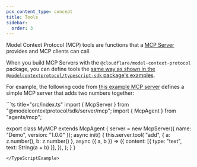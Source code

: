 ```yaml
---
pcx_content_type: concept
title: Tools
sidebar:
  order: 3
---
```



Model Context Protocol (MCP) tools are functions that a [MCP Server](/agents/model-context-protocol) provides and MCP clients can call.

When you build MCP Servers with the `@cloudflare/model-context-protocol` package, you can define tools the [same way as shown in the `@modelcontextprotocol/typescript-sdk` package's examples](https://github.com/modelcontextprotocol/typescript-sdk?tab=readme-ov-file#tools).

For example, the following code from [this example MCP server](https://github.com/cloudflare/ai/tree/main/demos/remote-mcp-server) defines a simple MCP server that adds two numbers together:

<TypeScriptExample>
```ts title="src/index.ts"
import { McpServer } from "@modelcontextprotocol/sdk/server/mcp";
import { McpAgent } from "agents/mcp";

export class MyMCP extends McpAgent {
	server = new McpServer({ name: "Demo", version: "1.0.0" });
	async init() {
		this.server.tool(
			"add",
			{ a: z.number(), b: z.number() },
			async ({ a, b }) => ({
				content: [{ type: "text", text: String(a + b) }],
			}),
		);
	}
}
```
</TypeScriptExample>
